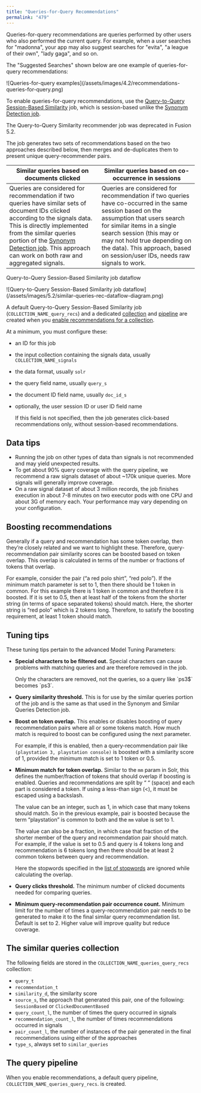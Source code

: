 ```yaml
---
title: "Queries-for-Query Recommendations"
permalink: "479"
---
```


Queries-for-query recommendations are queries performed by other users who also performed the current query. For example, when a user searches for "madonna", your app may also suggest searches for "evita", "a league of their own", "lady gaga", and so on.

The "Suggested Searches" shown below are one example of queries-for-query recommendations:

<Frame>![Queries-for-query examples](/assets/images/4.2/recommendations-queries-for-query.png)</Frame>

To enable queries-for-query recommendations, use the [Query-to-Query Session-Based Similarity](/fusion/5.9/8802/query-to-query-session-based-similarity-jobs-experimental) job, which is session-based unlike the [Synonym Detection job](/fusion/5.9/8803/synonym-detection-jobs).

<Note>
The Query-to-Query Similarity recommender job was deprecated in Fusion 5.2.
</Note>

The job generates two sets of recommendations based on the two approaches described below, then merges and de-duplicates them to present unique query-recommender pairs.

| Similar queries based on documents clicked | Similar queries based on co-occurrence in sessions |
| --- | --- |
| Queries are considered for recommendation if two queries have similar sets of document IDs clicked according to the signals data. This is directly implemented from the similar queries portion of the [Synonym Detection job](/fusion/5.9/8803/synonym-detection-jobs).  This approach can work on both raw and aggregated signals. | Queries are considered for recommendation if two queries have co-occurred in the same session based on the assumption that users search for similar items in a single search session (this may or may not hold true depending on the data).  This approach, based on session/user IDs, needs raw signals to work. |

Query-to-Query Session-Based Similarity job dataflow

<Frame>![Query-to-Query Session-Based Similarity job dataflow](/assets/images/5.2/similar-queries-rec-dataflow-diagram.png)</Frame>

A default Query-to-Query Session-Based Similarity job (`COLLECTION_NAME_query_recs`) and a dedicated [collection](#collection) and [pipeline](#pipeline) are created when you [enable recommendations for a collection](/fusion/5.9/480/getting-started-with-recommendations-and-boosting#enable-recommendations).

At a minimum, you must configure these:

* an ID for this job
* the input collection containing the signals data, usually `COLLECTION_NAME_signals`
* the data format, usually `solr`
* the query field name, usually `query_s`
* the document ID field name, usually `doc_id_s`
* optionally, the user session ID or user ID field name

  <Note>
  If this field is not specified, then the job generates click-based recommendations only, without session-based recommendations.
  </Note>

## Data tips

* Running the job on other types of data than signals is not recommended and may yield unexpected results.
* To get about 90% query coverage with the query pipeline, we recommend a raw signals dataset of about ~170k unique queries. More signals will generally improve coverage.
* On a raw signal dataset of about 3 million records, the job finishes execution in about 7-8 minutes on two executor pods with one CPU and about 3G of memory each. Your performance may vary depending on your configuration.

## Boosting recommendations

Generally if a query and recommendation has some token overlap, then they’re closely related and we want to highlight these. Therefore, query-recommendation pair similarity scores can be boosted based on token overlap. This overlap is calculated in terms of the number or fractions of tokens that overlap.

For example, consider the pair (“a red polo shirt”, “red polo”). If the minimum match parameter is set to 1, then there should be 1 token in common. For this example there is 1 token in common and therefore it is boosted. If it is set to 0.5, then at least half of the tokens from the shorter string (in terms of space separated tokens) should match. Here, the shorter string is “red polo” which is 2 tokens long. Therefore, to satisfy the boosting requirement, at least 1 token should match.

## Tuning tips

These tuning tips pertain to the advanced Model Tuning Parameters:

* **Special characters to be filtered out.** Special characters can cause problems with matching queries and are therefore removed in the job.

  <Note>
  Only the characters are removed, not the queries, so a query like `ps3$` becomes `ps3`.
  </Note>


* **Query similarity threshold.** This is for use by the similar queries portion of the job and is the same as that used in the Synonym and Similar Queries Detection job.
* **Boost on token overlap.** This enables or disables boosting of query recommendation pairs where all or some tokens match. How much match is required to boost can be configured using the next parameter.

  For example, if this is enabled, then a query-recommendation pair like `(playstation 3, playstation console)` is boosted with a similarity score of 1, provided the minimum match is set to 1 token or 0.5.
* **Minimum match for token overlap.** Similar to the `mm` param in Solr, this defines the number/fraction of tokens that should overlap if boosting is enabled. Queries and recommendations are split by “ “ (space) and each part is considered a token. If using a less-than sign (\<), it must be escaped using a backslash.

  The value can be an integer, such as 1, in which case that many tokens should match. So in the previous example, pair is boosted because the term “playstation” is common to both and the `mm` value is set to 1.

  The value can also be a fraction, in which case that fraction of the shorter member of the query and recommendation pair should match. For example, if the value is set to 0.5 and query is 4 tokens long and recommendation is 6 tokens long then there should be at least 2 common tokens between query and recommendation.

  Here the stopwords specified in the [list of stopwords](/fusion/5.9/181/stopwords-files) are ignored while calculating the overlap.
* **Query clicks threshold.** The minimum number of clicked documents needed for comparing queries.
* **Minimum query-recommendation pair occurrence count.** Minimum limit for the number of times a query-recommendation pair needs to be generated to make it to the final similar query recommendation list. Default is set to 2. Higher value will improve quality but reduce coverage.

## The similar queries collection

The following fields are stored in the `COLLECTION_NAME_queries_query_recs` collection:

* `query_t`
* `recommendation_t`
* `similarity_d`, the similarity score
* `source_s`, the approach that generated this pair, one of the following: `SessionBased` or `ClickedDocumentBased`
* `query_count_l`, the number of times the query occurred in signals
* `recommendation_count_l`, the number of times recommendations occurred in signals
* `pair_count_l`, the number of instances of the pair generated in the final recommendations using either of the approaches
* `type_s`, always set to `similar_queries`

## The query pipeline

When you enable recommendations, a default query pipeline, `COLLECTION_NAME_queries_query_recs`. is created.